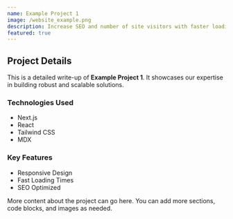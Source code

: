 ```yaml
---
name: Example Project 1
image: /website_example.png
description: Increase SEO and number of site visitors with faster loading times.
featured: true
---
```


## Project Details

This is a detailed write-up of **Example Project 1**. It showcases our expertise in building robust and scalable solutions.

### Technologies Used

- Next.js
- React
- Tailwind CSS
- MDX

### Key Features

- Responsive Design
- Fast Loading Times
- SEO Optimized

More content about the project can go here. You can add more sections, code blocks, and images as needed. 